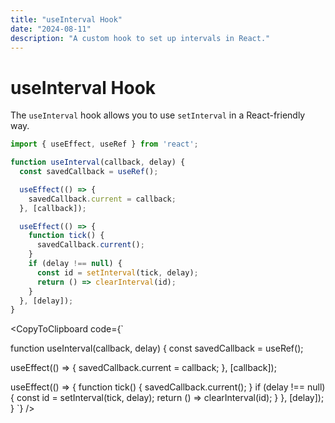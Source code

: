 ```yaml
---
title: "useInterval Hook"
date: "2024-08-11"
description: "A custom hook to set up intervals in React."
---
```


# useInterval Hook

The `useInterval` hook allows you to use `setInterval` in a React-friendly way.

```jsx
import { useEffect, useRef } from 'react';

function useInterval(callback, delay) {
  const savedCallback = useRef();

  useEffect(() => {
    savedCallback.current = callback;
  }, [callback]);

  useEffect(() => {
    function tick() {
      savedCallback.current();
    }
    if (delay !== null) {
      const id = setInterval(tick, delay);
      return () => clearInterval(id);
    }
  }, [delay]);
}
```

<CopyToClipboard code={`

function useInterval(callback, delay) {
  const savedCallback = useRef();

  useEffect(() => {
    savedCallback.current = callback;
  }, [callback]);

  useEffect(() => {
    function tick() {
      savedCallback.current();
    }
    if (delay !== null) {
      const id = setInterval(tick, delay);
      return () => clearInterval(id);
    }
  }, [delay]);
}
`} />